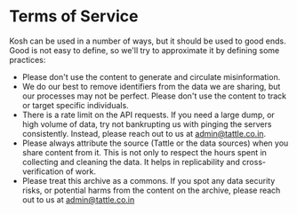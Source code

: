 # Terms of Service

Kosh can be used in a number of ways, but it should be used to good ends. Good is not easy to define, so we'll try to approximate it by defining some practices:

- Please don't use the content to generate and circulate misinformation.
- We do our best to remove identifiers from the data we are sharing, but our processes may not be perfect. Please don't use the content to track or target specific individuals.
- There is a rate limit on the API requests. If you need a large dump, or high volume of data, try not bankrupting us with pinging the servers consistently. Instead, please reach out to us at admin@tattle.co.in.
- Please always attribute the source (Tattle or the data sources) when you share content from it. This is not only to respect the hours spent in collecting and cleaning the data. It helps in replicability and cross-verification of work.
- Please treat this archive as a commons. If you spot any data security risks, or potential harms from the content on the archive, please reach out to us at admin@tattle.co.in
